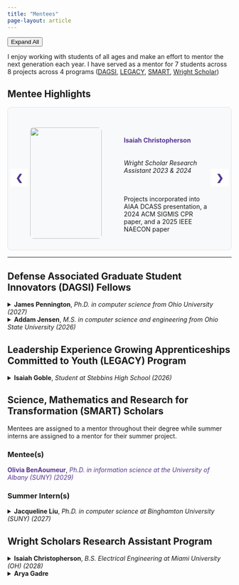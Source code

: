 ```yaml
---
title: "Mentees"
page-layout: article
---
```


<!-- Floating toggle button -->
<button class="awards-toggle" id="toggleAll" onclick="toggleAllDetails()">
  Expand All
</button>

<script>
function toggleAllDetails() {
  const details = document.querySelectorAll('details');
  const button = document.getElementById('toggleAll');
  const isExpanding = button.textContent === 'Expand All';
  
  details.forEach(detail => {
    detail.open = isExpanding;
  });
  
  button.textContent = isExpanding ? 'Collapse All' : 'Expand All';
}

// Update button text based on current state
function updateToggleButton() {
  const details = document.querySelectorAll('details');
  const button = document.getElementById('toggleAll');
  const openCount = Array.from(details).filter(detail => detail.open).length;
  
  if (openCount === 0) {
    button.textContent = 'Expand All';
  } else if (openCount === details.length) {
    button.textContent = 'Collapse All';
  } else {
    button.textContent = 'Expand All';
  }
}

// Listen for individual details changes
document.addEventListener('DOMContentLoaded', function() {
  const details = document.querySelectorAll('details');
  details.forEach(detail => {
    detail.addEventListener('toggle', updateToggleButton);
  });
});
</script>

I enjoy working with students of all ages and make an effort to mentor the next generation each year. I have served as a mentor for 7 students across 8 projects across 4 programs ([DAGSI](https://www.soche.org/programs-and-services/employers/dagsi/), [LEGACY](https://wpafbstem.com/LEGACY/legacy_overview.html), [SMART](https://www.smartscholarship.org/smart/en), [Wright Scholar](https://wpafbstem.com/Wright_Scholar/Wright_scholar.html))

## Mentee Highlights

::: {.slideshow}
```{=html}
<div class="mentoring-slideshow-container" style="position: relative; max-width: 100%; height: 320px; margin: auto; border-radius: 8px; overflow: hidden; background: #f8f9fa; border: 1px solid #dee2e6;">

  <!-- Slides -->
  <div class="mentoring-slide fade active">
    <div class="slide-content" style="display: flex; align-items: center; justify-content: center; padding: 20px 50px; min-height: 300px;">
      <div class="slide-image" style="flex: 0 0 40%; margin-right: 30px;">
        <img src="assets/mentees/IsaiahChristopherson.jpeg" style="width: 100%; height: 250px; object-fit: cover; border-radius: 8px;">
      </div>
      <div class="slide-text" style="flex: 1; padding-left: 20px; display: flex; flex-direction: column; justify-content: center;">
        <h4 style="color: #553590; margin-bottom: 15px;">Isaiah Christopherson</h4>
        <h6 margin-bottom: 15px;"><em>Wright Scholar Research Assistant 2023 & 2024</em></h6>
        <p>Projects incorporated into AIAA DCASS presentation, a 2024 ACM SIGMIS CPR paper, and a 2025 IEEE NAECON paper</p>
      </div>
    </div>
  </div>

  <div class="mentoring-slide fade">
    <div class="slide-content" style="display: flex; align-items: center; justify-content: center; padding: 20px 50px; min-height: 300px;">
      <div class="slide-image" style="flex: 0 0 40%; margin-right: 30px;">
        <img src="assets/mentees/JacquelineLiu.jpg" style="width: 100%; height: 250px; object-fit: cover; border-radius: 8px;">
      </div>
      <div class="slide-text" style="flex: 1; padding-left: 20px; display: flex; flex-direction: column; justify-content: center;">
        <h4 style="color: #553590; margin-bottom: 15px;">Jacqueline Liu</h4>
        <h6 margin-bottom: 15px;"><em>SMART Scholar 2025</em></h6>
        <p>Project incorporated into 2025 SDIP Final Review and AFRL Discover posters</p>
      </div>
    </div>
  </div>

  <!-- <div class="mentoring-slide fade">
    <div class="slide-content" style="display: flex; align-items: center; justify-content: center; padding: 20px 50px; min-height: 300px;">
      <div class="slide-image" style="flex: 0 0 40%; margin-right: 30px;">
        <img src="assets/Combs_Headshot_White.jpg" style="width: 100%; height: 250px; object-fit: cover; border-radius: 8px;">
      </div>
      <div class="slide-text" style="flex: 1; padding-left: 20px; display: flex; flex-direction: column; justify-content: center;">
        <h4 style="color: #553590; margin-bottom: 15px;">Professional Development</h4>
        <p>Supporting students in developing professional skills, research methodologies, and academic writing through hands-on project collaboration.</p>
      </div>
    </div>
  </div> -->

  <!-- Next/prev buttons -->
  <a class="mentoring-prev" onclick="plusMentoringSlides(-1)" style="cursor: pointer; position: absolute; top: 50%; left: 5px; padding: 8px 12px; margin-top: -22px; color: #553590; font-weight: bold; font-size: 20px; transition: 0.3s; border-radius: 3px; user-select: none; background: rgba(255,255,255,0.9); z-index: 10;">❮</a>
  <a class="mentoring-next" onclick="plusMentoringSlides(1)" style="cursor: pointer; position: absolute; top: 50%; right: 5px; padding: 8px 12px; margin-top: -22px; color: #553590; font-weight: bold; font-size: 20px; transition: 0.3s; border-radius: 3px; user-select: none; background: rgba(255,255,255,0.9); z-index: 10;">❯</a>

</div>

<!-- Dots -->
<div id="mentoring-slideshow-dots" style="text-align:center; margin-top: 15px;"></div>

<script>
// Create dots for mentoring slideshow
const numMentoringSlides = document.getElementsByClassName("mentoring-slide").length;
const mentoringDotsContainer = document.getElementById("mentoring-slideshow-dots");
mentoringDotsContainer.innerHTML = Array.from({length: numMentoringSlides}, (_, i) =>
  `<span class="mentoring-dot" onclick="currentMentoringSlide(${i+1})" style="cursor: pointer; height: 12px; width: 12px; margin: 0 2px; background-color: #bbb; border-radius: 50%; display: inline-block; transition: background-color 0.3s;"></span>`
).join(' ');

let mentoringSlideIndex = 1;
showMentoringSlides(mentoringSlideIndex);

function plusMentoringSlides(n) {showMentoringSlides(mentoringSlideIndex += n);}
function currentMentoringSlide(n) {showMentoringSlides(mentoringSlideIndex = n);}
function showMentoringSlides(n) {
  let i;
  let slides = document.getElementsByClassName("mentoring-slide");
  let dots = document.getElementsByClassName("mentoring-dot");
  if (n > slides.length) {mentoringSlideIndex = 1}
  if (n < 1) {mentoringSlideIndex = slides.length}
  for (i = 0; i < slides.length; i++) {
    slides[i].classList.remove("active");
  }
  for (i = 0; i < dots.length; i++) {
    dots[i].style.backgroundColor = "#bbb";
  }
  slides[mentoringSlideIndex-1].classList.add("active");
  dots[mentoringSlideIndex-1].style.backgroundColor = "#553590";
}

// Auto-play for mentoring slideshow
setInterval(() => {plusMentoringSlides(1);}, 8000);
</script>

<style>
.mentoring-slide {
  position: absolute;
  top: 0;
  left: 0;
  width: 100%;
  height: 100%;
}

.mentoring-slide.fade {
  opacity: 0;
  transition: opacity 0.5s;
}

.mentoring-slide.fade.active {
  opacity: 1;
}

.mentoring-prev:hover, .mentoring-next:hover {
  background-color: rgba(85, 53, 144, 0.1);
}

/* Responsive design for smaller screens */
@media (max-width: 768px) {
  .slide-content {
    flex-direction: column !important;
    text-align: center;
    align-items: center !important;
    padding: 15px !important;
  }
  
  .slide-image {
    flex: none !important;
    margin: 0 auto 15px auto !important;
    max-width: 180px;
    width: 180px !important;
  }
  
  .slide-image img {
    height: 180px !important;
  }
  
  .slide-text {
    padding: 0 !important;
    width: 100% !important;
    text-align: center;
  }
  
  .mentoring-slideshow-container {
    height: auto !important;
    min-height: 400px !important;
    padding-bottom: 20px;
  }
  
  .mentoring-prev, .mentoring-next {
    top: 25% !important;
  }
}
  }
}
</style>

```
:::

---

## Defense Associated Graduate Student Innovators (DAGSI) Fellows

<details>
  <summary><strong>James Pennington</strong>, <em>Ph.D. in computer science from Ohio University (2027)</em></summary>
  <ul>
    <li> 2025 - 2026 Project: Advanced multi-platform and multi-source fusion </li>
  </ul>
</details>
<details>
  <summary><strong>Addam Jensen</strong>, <em>M.S. in computer science and engineering from Ohio State University (2026)</em></summary>
  <ul>
    <li> 2025 - 2026 Project: Reinforcement learning with analogical transfer </li>
  </ul>
</details>

## Leadership Experience Growing Apprenticeships Committed to Youth (LEGACY) Program
<details>
  <summary><strong>Isaiah Goble</strong>, <em>Student at Stebbins High School (2026)</em></summary>
  <ul>
    <li> 2025 Project: Development of machine-interpretable knowledge graph datasets from analogies </li>
    <li> 2024 Project: Evaluation and comparison of large language models’ analogical reasoning abilities (incorporated into [IEEE Transactions on Cognitive and Developmental Systems Paper](https://doi.org/10.1109/TCDS.2025.3559771)) </li>
  </ul>
</details>

## Science, Mathematics and Research for Transformation (SMART) Scholars 

Mentees are assigned to a mentor throughout their degree while summer interns are assigned to a mentor for their summer project.

### Mentee(s)
<strong style="color: #553590;">Olivia BenAoumeur</strong>, <em style="color: #553590;">Ph.D. in information science at the University of Albany (SUNY) (2029)</em>

### Summer Intern(s)
<details>
  <summary><strong>Jacqueline Liu</strong>, <em>Ph.D. in computer science at Binghamton University (SUNY) (2027)</em></summary>
  <ul>
    <li> 2025 Project: Efficient Hyperspectral Data Processing on the Edge: Band Selection with Mamba Models  </li>
  </ul>
</details>

## Wright Scholars Research Assistant Program
<details>
  <summary><strong>Isaiah Christopherson</strong>, <em>B.S. Electrical Engineering at Miami University (OH) (2028)</em></summary>
  <ul>
    <li> 2024 Project: Optimizing algorithm pre-processing steps and analyzing convolutional neural network performance (incorporated into 2025 IEEE NAECON Paper, in press) </li>
    <li> 2023 Project: Leveraging generative AI and human factors techniques for building image datasets (shared project; incorporated into [2024 ACM SIGMIS CPR Conference Paper](https://doi.org/10.1145/3632634.3655849)) </li>
  </ul>
</details>
<details>
  <summary><strong>Arya Gadre</strong><em></em></summary>
  <ul>
    <li> 2023 Project: Leveraging generative AI and human factors techniques for building image datasets (shared project; incorporated into [2024 ACM SIGMIS CPR Conference Paper](https://doi.org/10.1145/3632634.3655849))</li>
  </ul>
</details>